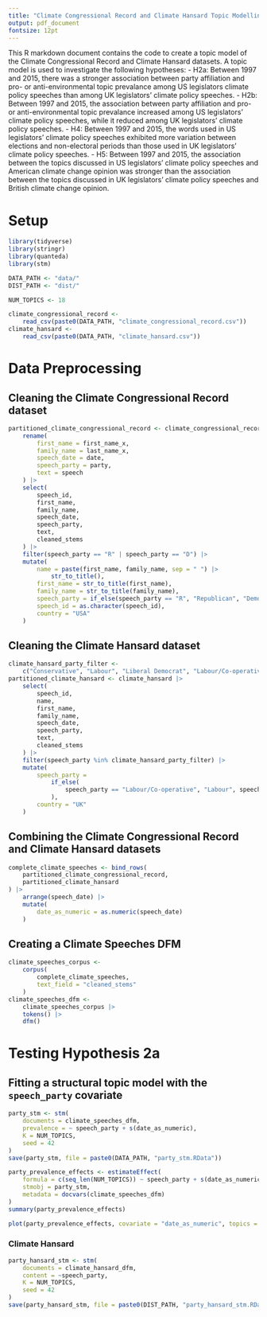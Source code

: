 ```yaml
---
title: "Climate Congressional Record and Climate Hansard Topic Modelling"
output: pdf_document
fontsize: 12pt
---
```


This R markdown document contains the code to create a topic model of the Climate Congressional Record and Climate Hansard datasets. A topic model is used to investigate the following hypotheses:
- H2a: Between 1997 and 2015, there was a stronger association between party affiliation and pro- or anti-environmental topic prevalance among US legislators climate policy speeches than among UK legislators' climate policy speeches. 
- H2b: Between 1997 and 2015, the association between party affiliation and pro- or anti-environmental topic prevalance increased among US legislators' climate policy speeches, while it reduced among UK legislators' climate policy speeches. 
- H4: Between 1997 and 2015, the words used in US legislators' climate policy speeches exhibited more variation between elections and non-electoral periods than those used in UK legislators' climate policy speeches.
- H5: Between 1997 and 2015, the association between the topics discussed in US legislators' climate policy speeches and American climate change opinion was stronger than the association between the topics discussed in UK legislators' climate policy speeches and British climate change opinion. 

# Setup

```r
library(tidyverse)
library(stringr)
library(quanteda)
library(stm)

DATA_PATH <- "data/"
DIST_PATH <- "dist/"

NUM_TOPICS <- 18

climate_congressional_record <-
    read_csv(paste0(DATA_PATH, "climate_congressional_record.csv"))
climate_hansard <-
    read_csv(paste0(DATA_PATH, "climate_hansard.csv"))
```

# Data Preprocessing

## Cleaning the Climate Congressional Record dataset

```r
partitioned_climate_congressional_record <- climate_congressional_record |>
    rename(
        first_name = first_name_x,
        family_name = last_name_x,
        speech_date = date,
        speech_party = party,
        text = speech
    ) |>
    select(
        speech_id,
        first_name,
        family_name,
        speech_date,
        speech_party,
        text,
        cleaned_stems
    ) |>
    filter(speech_party == "R" | speech_party == "D") |>
    mutate(
        name = paste(first_name, family_name, sep = " ") |>
            str_to_title(),
        first_name = str_to_title(first_name),
        family_name = str_to_title(family_name),
        speech_party = if_else(speech_party == "R", "Republican", "Democrat"),
        speech_id = as.character(speech_id),
        country = "USA"
    )
```

## Cleaning the Climate Hansard dataset

```r
climate_hansard_party_filter <-
    c("Conservative", "Labour", "Liberal Democrat", "Labour/Co-operative")
partitioned_climate_hansard <- climate_hansard |>
    select(
        speech_id,
        name,
        first_name,
        family_name,
        speech_date,
        speech_party,
        text,
        cleaned_stems
    ) |>
    filter(speech_party %in% climate_hansard_party_filter) |>
    mutate(
        speech_party =
            if_else(
                speech_party == "Labour/Co-operative", "Labour", speech_party
            ),
        country = "UK"
    )
```


## Combining the Climate Congressional Record and Climate Hansard datasets

```r
complete_climate_speeches <- bind_rows(
    partitioned_climate_congressional_record,
    partitioned_climate_hansard
) |>
    arrange(speech_date) |>
    mutate(
        date_as_numeric = as.numeric(speech_date)
    )
```

## Creating a Climate Speeches DFM

```r
climate_speeches_corpus <-
    corpus(
        complete_climate_speeches,
        text_field = "cleaned_stems"
    )
climate_speeches_dfm <-
    climate_speeches_corpus |>
    tokens() |>
    dfm()
```

# Testing Hypothesis 2a

## Fitting a structural topic model with the `speech_party` covariate

```r
party_stm <- stm(
    documents = climate_speeches_dfm,
    prevalence = ~ speech_party + s(date_as_numeric),
    K = NUM_TOPICS,
    seed = 42
)
save(party_stm, file = paste0(DATA_PATH, "party_stm.RData"))

party_prevalence_effects <- estimateEffect(
    formula = c(seq_len(NUM_TOPICS)) ~ speech_party + s(date_as_numeric),
    stmobj = party_stm,
    metadata = docvars(climate_speeches_dfm)
)
summary(party_prevalence_effects)

plot(party_prevalence_effects, covariate = "date_as_numeric", topics = 10, method = "continuous")
```

### Climate Hansard

```r
party_hansard_stm <- stm(
    documents = climate_hansard_dfm,
    content = ~speech_party,
    K = NUM_TOPICS,
    seed = 42
)
save(party_hansard_stm, file = paste0(DIST_PATH, "party_hansard_stm.RData"))
```